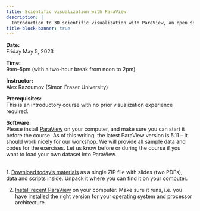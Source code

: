 ```yaml
---
title: Scientific visualization with ParaView
description: |
  Introduction to 3D scientific visualization with ParaView, an open source, multi-platform data analysis and visualization tool designed to run on a variety of hardware from an individual laptop to large supercomputers. With ParaView users can interactively visualize 2D and 3D data sets defined on structured, adaptive and unstructured meshes or particles, animate these datasets in time, and manipulate them with a variety of filters. ParaView supports both interactive (GUI) and scripted (including offscreen) visualization, and is an easy and fun tool to learn.
title-block-banner: true
---
```


:::{.topdef}

**Date:** \
Friday May 5, 2023

**Time:** \
9am–5pm (with a two-hour break from noon to 2pm)

**Instructor:** \
Alex Razoumov (Simon Fraser University)

**Prerequisites:** \
This is an introductory course with no prior visualization experience required.

**Software:** \
Please install [ParaView](https://www.paraview.org/download) on your computer, and make sure you can start it before the course. As of this writing, the latest ParaView version is 5.11 – it should work nicely for our workshop. We will provide all sample data and codes for the exercises. Let us know before or during the course if you want to load your own dataset into ParaView.

:::

<br>
1. [Download today's materials](https://bit.ly/paraviewzipp) as a single ZIP file with slides (two PDFs), data
and scripts inside. Unpack it where you can find it on your computer.

2. [Install recent ParaView](http://www.paraview.org/download) on your computer. Make sure it runs, i.e. you
   have installed the right version for your operating system and processor architecture.
